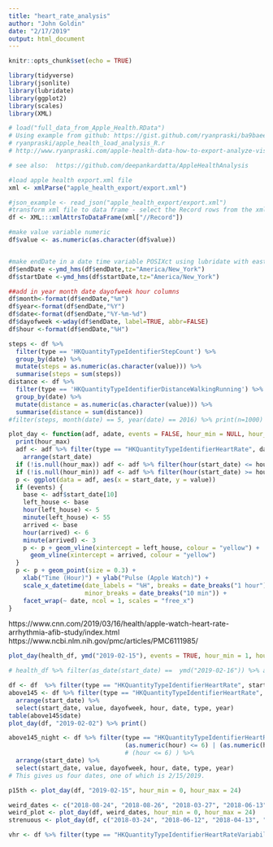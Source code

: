 ```yaml
---
title: "heart_rate_analysis"
author: "John Goldin"
date: "2/17/2019"
output: html_document
---
```


```r
knitr::opts_chunk$set(echo = TRUE)
```


```r
library(tidyverse)
library(jsonlite)
library(lubridate)
library(ggplot2)
library(scales)
library(XML)
```

```r
# load("full_data_from_Apple_Health.RData")
# Using example from github: https://gist.github.com/ryanpraski/ba9baee2583cfb1af88ca4ec62311a3d
# ryanpraski/apple_health_load_analysis_R.r
# http://www.ryanpraski.com/apple-health-data-how-to-export-analyze-visualize-guide/

# see also:  https://github.com/deepankardatta/AppleHealthAnalysis

#load apple health export.xml file
xml <- xmlParse("apple_health_export/export.xml")

#json_example <- read_json("apple_health_export/export.xml")
#transform xml file to data frame - select the Record rows from the xml file
df <- XML:::xmlAttrsToDataFrame(xml["//Record"])

#make value variable numeric
df$value <- as.numeric(as.character(df$value))


#make endDate in a date time variable POSIXct using lubridate with eastern time zone
df$endDate <-ymd_hms(df$endDate,tz="America/New_York")
df$startDate <-ymd_hms(df$startDate,tz="America/New_York")

##add in year month date dayofweek hour columns
df$month<-format(df$endDate,"%m")
df$year<-format(df$endDate,"%Y")
df$date<-format(df$endDate,"%Y-%m-%d")
df$dayofweek <-wday(df$endDate, label=TRUE, abbr=FALSE)
df$hour <-format(df$endDate,"%H")

steps <- df %>%
  filter(type == 'HKQuantityTypeIdentifierStepCount') %>%
  group_by(date) %>% 
  mutate(steps = as.numeric(as.character(value))) %>%
  summarise(steps = sum(steps))
distance <- df %>%
  filter(type == 'HKQuantityTypeIdentifierDistanceWalkingRunning') %>%
  group_by(date) %>% 
  mutate(distance = as.numeric(as.character(value))) %>%
  summarise(distance = sum(distance))
#filter(steps, month(date) == 5, year(date) == 2016) %>% print(n=1000)

```
```r
plot_day <- function(adf, adate, events = FALSE, hour_min = NULL, hour_max = NULL) {
  print(hour_max)
  adf <- adf %>% filter(type == "HKQuantityTypeIdentifierHeartRate", date %in% adate) %>%
    arrange(start_date)
  if (!is.null(hour_max)) adf <- adf %>% filter(hour(start_date) <= hour_max)
  if (!is.null(hour_min)) adf <- adf %>% filter(hour(start_date) >= hour_min)
  p <- ggplot(data = adf, aes(x = start_date, y = value))
  if (events) {
    base <- adf$start_date[10]
    left_house <- base
    hour(left_house) <- 5
    minute(left_house) <- 55
    arrived <- base
    hour(arrived) <- 6
    minute(arrived) <- 3
    p <- p + geom_vline(xintercept = left_house, colour = "yellow") +
      geom_vline(xintercept = arrived, colour = "yellow")
  }
  p <- p + geom_point(size = 0.3) +
    xlab("Time (Hour)") + ylab("Pulse (Apple Watch)") +
    scale_x_datetime(date_labels = "%H", breaks = date_breaks("1 hour"),
                     minor_breaks = date_breaks("10 min")) + 
    facet_wrap(~ date, ncol = 1, scales = "free_x")
}
```


https://www.cnn.com/2019/03/16/health/apple-watch-heart-rate-arrhythmia-afib-study/index.html
https://www.ncbi.nlm.nih.gov/pmc/articles/PMC6111985/

```r
plot_day(health_df, ymd("2019-02-15"), events = TRUE, hour_min = 1, hour_max = 2) %>% print()

# health_df %>% filter(as_date(start_date) ==  ymd("2019-02-16")) %>% arrange(start_date) %>% View()
```





```r
df <- df  %>% filter(type == "HKQuantityTypeIdentifierHeartRate", start_date >= ymd("2017-10-01")) 
above145 <- df %>% filter(type == "HKQuantityTypeIdentifierHeartRate", value >= 145 ) %>%
  arrange(start_date) %>%
  select(start_date, value, dayofweek, hour, date, type, year)
table(above145$date)
plot_day(df, "2019-02-02") %>% print()

above145_night <- df %>% filter(type == "HKQuantityTypeIdentifierHeartRate", value >= 145,
                                (as.numeric(hour) <= 6) | (as.numeric(hour) >= 23)) %>%
                                # (hour <= 6) ) %>%
  arrange(start_date) %>%
  select(start_date, value, dayofweek, hour, date, type, year)
# This gives us four dates, one of which is 2/15/2019.
```


```r
p15th <- plot_day(df, "2019-02-15", hour_min = 0, hour_max = 24)

weird_dates <- c("2018-08-24", "2018-08-26", "2018-03-27", "2018-06-13")
weird_plot <- plot_day(df, weird_dates, hour_min = 0, hour_max = 24)
strenuous <- plot_day(df, c("2018-03-24", "2018-06-12", "2018-04-13", "2018-04-08"), hour_min = 0, hour_max = 24)
```


```r
vhr <- df %>% filter(type == "HKQuantityTypeIdentifierHeartRateVariabilitySDNN")
```

